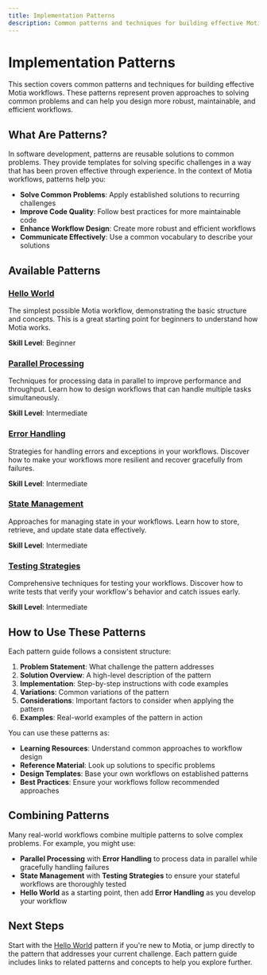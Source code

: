 ```yaml
---
title: Implementation Patterns
description: Common patterns and techniques for building effective Motia workflows
---
```


# Implementation Patterns

This section covers common patterns and techniques for building effective Motia workflows. These patterns represent proven approaches to solving common problems and can help you design more robust, maintainable, and efficient workflows.

## What Are Patterns?

In software development, patterns are reusable solutions to common problems. They provide templates for solving specific challenges in a way that has been proven effective through experience. In the context of Motia workflows, patterns help you:

- **Solve Common Problems**: Apply established solutions to recurring challenges
- **Improve Code Quality**: Follow best practices for more maintainable code
- **Enhance Workflow Design**: Create more robust and efficient workflows
- **Communicate Effectively**: Use a common vocabulary to describe your solutions

## Available Patterns

### [Hello World](./hello-world)

The simplest possible Motia workflow, demonstrating the basic structure and concepts. This is a great starting point for beginners to understand how Motia works.

**Skill Level**: Beginner

### [Parallel Processing](./parallel-processing)

Techniques for processing data in parallel to improve performance and throughput. Learn how to design workflows that can handle multiple tasks simultaneously.

**Skill Level**: Intermediate

### [Error Handling](./error-handling)

Strategies for handling errors and exceptions in your workflows. Discover how to make your workflows more resilient and recover gracefully from failures.

**Skill Level**: Intermediate

### [State Management](./state-management)

Approaches for managing state in your workflows. Learn how to store, retrieve, and update state data effectively.

**Skill Level**: Intermediate

### [Testing Strategies](./testing-strategies)

Comprehensive techniques for testing your workflows. Discover how to write tests that verify your workflow's behavior and catch issues early.

**Skill Level**: Intermediate

## How to Use These Patterns

Each pattern guide follows a consistent structure:

1. **Problem Statement**: What challenge the pattern addresses
2. **Solution Overview**: A high-level description of the pattern
3. **Implementation**: Step-by-step instructions with code examples
4. **Variations**: Common variations of the pattern
5. **Considerations**: Important factors to consider when applying the pattern
6. **Examples**: Real-world examples of the pattern in action

You can use these patterns as:

- **Learning Resources**: Understand common approaches to workflow design
- **Reference Material**: Look up solutions to specific problems
- **Design Templates**: Base your own workflows on established patterns
- **Best Practices**: Ensure your workflows follow recommended approaches

## Combining Patterns

Many real-world workflows combine multiple patterns to solve complex problems. For example, you might use:

- **Parallel Processing** with **Error Handling** to process data in parallel while gracefully handling failures
- **State Management** with **Testing Strategies** to ensure your stateful workflows are thoroughly tested
- **Hello World** as a starting point, then add **Error Handling** as you develop your workflow

## Next Steps

Start with the [Hello World](./hello-world) pattern if you're new to Motia, or jump directly to the pattern that addresses your current challenge. Each pattern guide includes links to related patterns and concepts to help you explore further.
